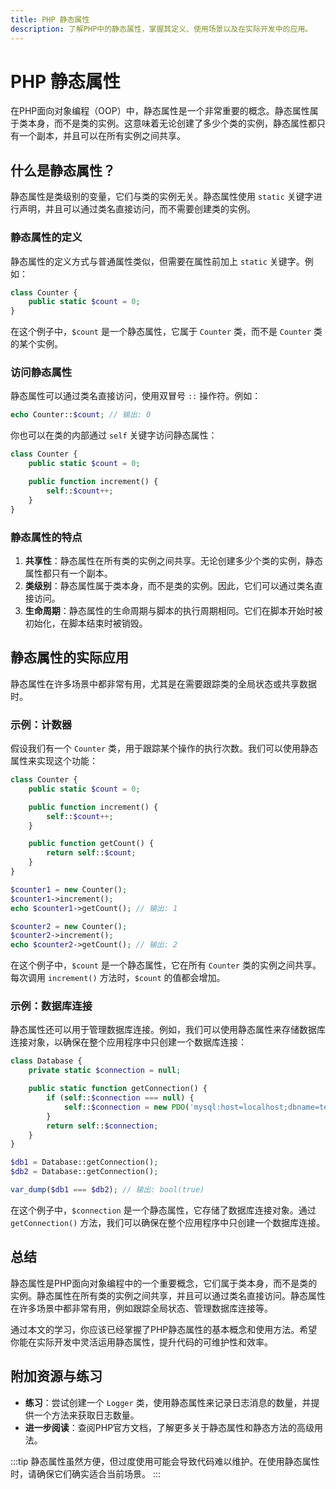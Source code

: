 ```yaml
---
title: PHP 静态属性
description: 了解PHP中的静态属性，掌握其定义、使用场景以及在实际开发中的应用。
---
```


# PHP 静态属性

在PHP面向对象编程（OOP）中，静态属性是一个非常重要的概念。静态属性属于类本身，而不是类的实例。这意味着无论创建了多少个类的实例，静态属性都只有一个副本，并且可以在所有实例之间共享。

## 什么是静态属性？

静态属性是类级别的变量，它们与类的实例无关。静态属性使用 `static` 关键字进行声明，并且可以通过类名直接访问，而不需要创建类的实例。

### 静态属性的定义

静态属性的定义方式与普通属性类似，但需要在属性前加上 `static` 关键字。例如：

```php
class Counter {
    public static $count = 0;
}
```

在这个例子中，`$count` 是一个静态属性，它属于 `Counter` 类，而不是 `Counter` 类的某个实例。

### 访问静态属性

静态属性可以通过类名直接访问，使用双冒号 `::` 操作符。例如：

```php
echo Counter::$count; // 输出: 0
```

你也可以在类的内部通过 `self` 关键字访问静态属性：

```php
class Counter {
    public static $count = 0;

    public function increment() {
        self::$count++;
    }
}
```

### 静态属性的特点

1. **共享性**：静态属性在所有类的实例之间共享。无论创建多少个类的实例，静态属性都只有一个副本。
2. **类级别**：静态属性属于类本身，而不是类的实例。因此，它们可以通过类名直接访问。
3. **生命周期**：静态属性的生命周期与脚本的执行周期相同。它们在脚本开始时被初始化，在脚本结束时被销毁。

## 静态属性的实际应用

静态属性在许多场景中都非常有用，尤其是在需要跟踪类的全局状态或共享数据时。

### 示例：计数器

假设我们有一个 `Counter` 类，用于跟踪某个操作的执行次数。我们可以使用静态属性来实现这个功能：

```php
class Counter {
    public static $count = 0;

    public function increment() {
        self::$count++;
    }

    public function getCount() {
        return self::$count;
    }
}

$counter1 = new Counter();
$counter1->increment();
echo $counter1->getCount(); // 输出: 1

$counter2 = new Counter();
$counter2->increment();
echo $counter2->getCount(); // 输出: 2
```

在这个例子中，`$count` 是一个静态属性，它在所有 `Counter` 类的实例之间共享。每次调用 `increment()` 方法时，`$count` 的值都会增加。

### 示例：数据库连接

静态属性还可以用于管理数据库连接。例如，我们可以使用静态属性来存储数据库连接对象，以确保在整个应用程序中只创建一个数据库连接：

```php
class Database {
    private static $connection = null;

    public static function getConnection() {
        if (self::$connection === null) {
            self::$connection = new PDO('mysql:host=localhost;dbname=test', 'user', 'password');
        }
        return self::$connection;
    }
}

$db1 = Database::getConnection();
$db2 = Database::getConnection();

var_dump($db1 === $db2); // 输出: bool(true)
```

在这个例子中，`$connection` 是一个静态属性，它存储了数据库连接对象。通过 `getConnection()` 方法，我们可以确保在整个应用程序中只创建一个数据库连接。

## 总结

静态属性是PHP面向对象编程中的一个重要概念，它们属于类本身，而不是类的实例。静态属性在所有类的实例之间共享，并且可以通过类名直接访问。静态属性在许多场景中都非常有用，例如跟踪全局状态、管理数据库连接等。

通过本文的学习，你应该已经掌握了PHP静态属性的基本概念和使用方法。希望你能在实际开发中灵活运用静态属性，提升代码的可维护性和效率。

## 附加资源与练习

- **练习**：尝试创建一个 `Logger` 类，使用静态属性来记录日志消息的数量，并提供一个方法来获取日志数量。
- **进一步阅读**：查阅PHP官方文档，了解更多关于静态属性和静态方法的高级用法。

:::tip
静态属性虽然方便，但过度使用可能会导致代码难以维护。在使用静态属性时，请确保它们确实适合当前场景。
:::